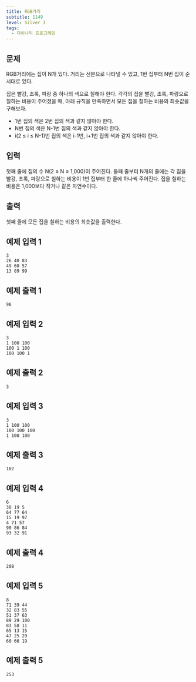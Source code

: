 ```yaml
---
title: RGB거리
subtitle: 1149
level: Silver I
tags:
  - 다이나믹 프로그래밍
---
```


## 문제

RGB거리에는 집이 N개 있다. 거리는 선분으로 나타낼 수 있고, 1번 집부터 N번 집이 순서대로 있다.

집은 빨강, 초록, 파랑 중 하나의 색으로 칠해야 한다. 각각의 집을 빨강, 초록, 파랑으로 칠하는 비용이 주어졌을 때, 아래 규칙을 만족하면서 모든 집을 칠하는 비용의 최솟값을 구해보자.

- 1번 집의 색은 2번 집의 색과 같지 않아야 한다.
- N번 집의 색은 N-1번 집의 색과 같지 않아야 한다.
- i(2 ≤ i ≤ N-1)번 집의 색은 i-1번, i+1번 집의 색과 같지 않아야 한다.

## 입력

첫째 줄에 집의 수 N(2 ≤ N ≤ 1,000)이 주어진다. 둘째 줄부터 N개의 줄에는 각 집을 빨강, 초록, 파랑으로 칠하는 비용이 1번 집부터 한 줄에 하나씩 주어진다. 집을 칠하는 비용은 1,000보다 작거나 같은 자연수이다.

## 출력

첫째 줄에 모든 집을 칠하는 비용의 최솟값을 출력한다.

## 예제 입력 1

```
3
26 40 83
49 60 57
13 89 99
```

## 예제 출력 1

```
96
```

## 예제 입력 2

```
3
1 100 100
100 1 100
100 100 1
```

## 예제 출력 2

```
3
```

## 예제 입력 3

```
3
1 100 100
100 100 100
1 100 100
```

## 예제 출력 3

```
102
```

## 예제 입력 4

```
6
30 19 5
64 77 64
15 19 97
4 71 57
90 86 84
93 32 91
```

## 예제 출력 4

```
208
```

## 예제 입력 5

```
8
71 39 44
32 83 55
51 37 63
89 29 100
83 58 11
65 13 15
47 25 29
60 66 19
```

## 예제 출력 5

```
253
```
